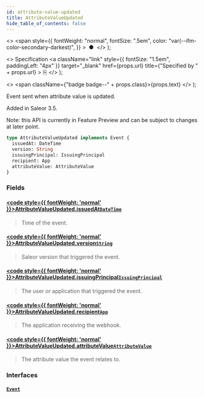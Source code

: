 ```yaml
---
id: attribute-value-updated
title: AttributeValueUpdated
hide_table_of_contents: false
---
```


  <>
    <span
      style={{
        fontWeight: "normal",
        fontSize: ".5em",
        color: "var(--ifm-color-secondary-darkest)",
      }}
    >
      &nbsp;●&nbsp;
    </span>
  </>
);

  <>
    Specification
    <a
      className="link"
      style={{ fontSize: "1.5em", paddingLeft: "4px" }}
      target="\_blank"
      href={props.url}
      title={"Specified by " + props.url}
    >
      ⎘
    </a>
  </>
);

  <>
    <span className={"badge badge--" + props.class}>{props.text}</span>
  </>
);

Event sent when attribute value is updated.

Added in Saleor 3.5.

Note: this API is currently in Feature Preview and can be subject to changes at later point.

```graphql
type AttributeValueUpdated implements Event {
  issuedAt: DateTime
  version: String
  issuingPrincipal: IssuingPrincipal
  recipient: App
  attributeValue: AttributeValue
}
```

### Fields

#### [<code style={{ fontWeight: 'normal' }}>AttributeValueUpdated.<b>issuedAt</b></code>](#)<Bullet />[`DateTime`](../../api-reference/scalars/date-time) <Badge class="secondary" text="scalar"/>

> Time of the event.

#### [<code style={{ fontWeight: 'normal' }}>AttributeValueUpdated.<b>version</b></code>](#)<Bullet />[`String`](../../api-reference/scalars/string) <Badge class="secondary" text="scalar"/>

> Saleor version that triggered the event.

#### [<code style={{ fontWeight: 'normal' }}>AttributeValueUpdated.<b>issuingPrincipal</b></code>](#)<Bullet />[`IssuingPrincipal`](../../api-reference/unions/issuing-principal) <Badge class="secondary" text="union"/>

> The user or application that triggered the event.

#### [<code style={{ fontWeight: 'normal' }}>AttributeValueUpdated.<b>recipient</b></code>](#)<Bullet />[`App`](../../api-reference/objects/app) <Badge class="secondary" text="object"/>

> The application receiving the webhook.

#### [<code style={{ fontWeight: 'normal' }}>AttributeValueUpdated.<b>attributeValue</b></code>](#)<Bullet />[`AttributeValue`](../../api-reference/objects/attribute-value) <Badge class="secondary" text="object"/>

> The attribute value the event relates to.

### Interfaces

#### [`Event`](../../api-reference/interfaces/event) <Badge class="secondary" text="interface"/>

>
